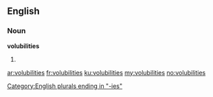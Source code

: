 ==English==

===Noun===
'''volubilities'''

# {{plural of|volubility}}

[[Category:English plurals ending in "-ies"]]

[[ar:volubilities]]
[[fr:volubilities]]
[[ku:volubilities]]
[[my:volubilities]]
[[no:volubilities]]